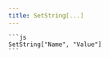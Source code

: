 ```yaml
---
title: SetString[...]
---
```



<FunctDescription text="Esta função define o valor de uma variável. Se a variável não existir, ela será criada, caso já exista, seu valor será substituído." />

<TitleContent title="Parâmetros:">
  <FunctParam type="string" name="VARIABLE" comment="Nome da variável." />
  <FunctParam type="string" name="VALUE" comment="Valor da variável." />
</TitleContent>

<TitleContent title="Exemplos:">
  <FunctExample>

    ```js
    SetString["Name", "Value"]
    ```

  </FunctExample>
</TitleContent>

<TitleContent title="Retornos:">
  <FunctReturnType
    success="Retorna um boolean (true) se a variável foi criada ou atualizada."
    typeSuccess="bool"
    error="Retorna um boolean (false) se a variável não foi criada por conta de um erro ou o valor não foi atualizado."
    typeError="bool"
  />
</TitleContent>
